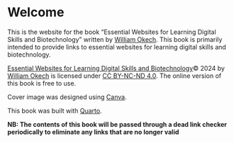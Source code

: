 # Welcome {.unnumbered}

This is the website for the book “Essential Websites for Learning Digital Skills and Biotechnology” written by [William Okech](https://www.williamokech.com). This book is primarily intended to provide links to essential websites for learning digital skills and biotechnology.

[Essential Websites for Learning Digital Skills and Biotechnology](https://wokech.github.io/essential_websites)© 2024 by [William Okech](https://www.williamokech.com/) is licensed under [CC BY-NC-ND 4.0](http://creativecommons.org/licenses/by-nc-nd/4.0/?ref=chooser-v1). The online version of this book is free to use.

Cover image was designed using [Canva](https://www.canva.com/).

This book was built with [Quarto](https://quarto.org/).

**NB: The contents of this book will be passed through a dead link checker periodically to eliminate any links that are no longer valid**
